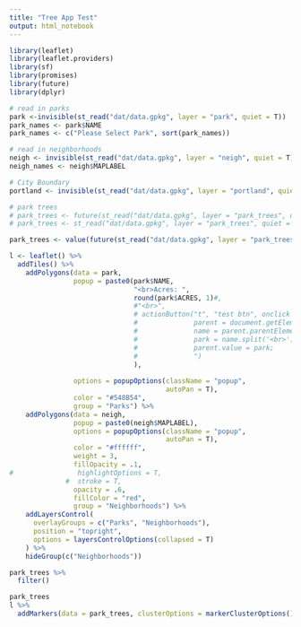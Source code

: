 ```yaml
---
title: "Tree App Test"
output: html_notebook
---
```



```r
library(leaflet)
library(leaflet.providers)
library(sf)
library(promises)
library(future)
library(dplyr)
```


```r
# read in parks
park <-invisible(st_read("dat/data.gpkg", layer = "park", quiet = T))    
park_names <- park$NAME
park_names <- c("Please Select Park", sort(park_names))

# read in neighborhoods
neigh <- invisible(st_read("dat/data.gpkg", layer = "neigh", quiet = T))
neigh_names <- neigh$MAPLABEL

# City Boundary
portland <- invisible(st_read("dat/data.gpkg", layer = "portland", quiet = T))

# park trees
# park_trees <- future(st_read("dat/data.gpkg", layer = "park_trees", quiet = T))
# park_trees <- st_read("dat/data.gpkg", layer = "park_trees", quiet = T)

park_trees <- value(future(st_read("dat/data.gpkg", layer = "park_trees", quiet = T)))
```



```r
l <- leaflet() %>% 
  addTiles() %>% 
    addPolygons(data = park, 
                popup = paste0(park$NAME, 
                               "<br>Acres: ",
                               round(park$ACRES, 1)#,
                               #"<br>",
                               # actionButton("t", "test btn", onclick = "
                               #              parent = document.getElementById('t');
                               #              name = parent.parentElement.innerHTML;
                               #              park = name.split('<br>')[0];
                               #              parent.value = park;
                               #              ")
                               ),
                
                options = popupOptions(className = "popup", 
                                       autoPan = T),
                color = "#548B54",
                group = "Parks") %>% 
    addPolygons(data = neigh,
                popup = paste0(neigh$MAPLABEL),
                options = popupOptions(className = "popup", 
                                       autoPan = T),
                color = "#ffffff",
                weight = 3,
                fillOpacity = .1,
#                highlightOptions = T,
              #  stroke = T,
                opacity = .6,
                fillColor = "red",
                group = "Neighborhoods") %>% 
    addLayersControl(
      overlayGroups = c("Parks", "Neighborhoods"), 
      position = "topright",
      options = layersControlOptions(collapsed = T)
    ) %>% 
    hideGroup(c("Neighborhoods"))

park_trees %>% 
  filter()

park_trees
l %>% 
  addMarkers(data = park_trees, clusterOptions = markerClusterOptions())
  
```

